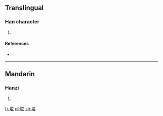 ==Translingual==

===Han character===
{{Han char|rn=32|rad=土|as=09|sn=12|four=|canj=土山金水 (GUCE)}}

# {{defn|Han|sort=土09}}

====References====
* {{Han ref|kx=0233.280|dkj=05267|dj=0471.050|hdz=10465.080|uh=582B|ud=22571}}

----

==Mandarin==

===Hanzi===
{{cmn-hanzi|pin=[[zōng]] ([[zong1]])|wg=tsung<sup>1</sup>}}

# {{defn|lang=cmn|sort=土09}}

[[fr:堫]]
[[pl:堫]]
[[zh:堫]]